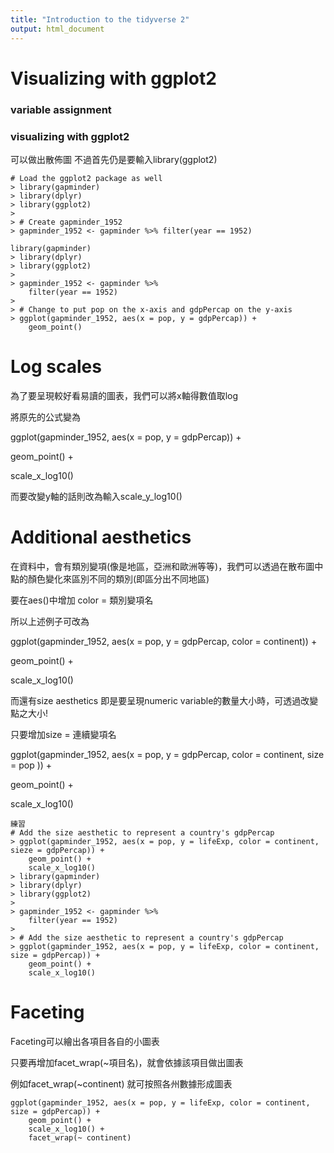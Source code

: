 ```yaml
---
title: "Introduction to the tidyverse 2"
output: html_document
---
```

# Visualizing with ggplot2
### variable assignment
### visualizing with ggplot2
可以做出散佈圖
不過首先仍是要輸入library(ggplot2)
```
# Load the ggplot2 package as well
> library(gapminder)
> library(dplyr)
> library(ggplot2)
> 
> # Create gapminder_1952
> gapminder_1952 <- gapminder %>% filter(year == 1952)
```
```
library(gapminder)
> library(dplyr)
> library(ggplot2)
> 
> gapminder_1952 <- gapminder %>%
    filter(year == 1952)
> 
> # Change to put pop on the x-axis and gdpPercap on the y-axis
> ggplot(gapminder_1952, aes(x = pop, y = gdpPercap)) +
    geom_point()
```
# Log scales
為了要呈現較好看易讀的圖表，我們可以將x軸得數值取log

將原先的公式變為

ggplot(gapminder_1952, aes(x = pop, y = gdpPercap)) +
    
geom_point() +
    
scale_x_log10()

而要改變y軸的話則改為輸入scale_y_log10()

# Additional aesthetics
在資料中，會有類別變項(像是地區，亞洲和歐洲等等)，我們可以透過在散布圖中點的顏色變化來區別不同的類別(即區分出不同地區)

要在aes()中增加 color = 類別變項名

所以上述例子可改為

ggplot(gapminder_1952, aes(x = pop, y = gdpPercap, color = continent)) +
    
geom_point() +
    
scale_x_log10()

而還有size aesthetics 即是要呈現numeric variable的數量大小時，可透過改變點之大小!

只要增加size = 連續變項名

ggplot(gapminder_1952, aes(x = pop, y = gdpPercap, color = continent, size = pop )) +
    
geom_point() +
    
scale_x_log10()

```
練習
# Add the size aesthetic to represent a country's gdpPercap
> ggplot(gapminder_1952, aes(x = pop, y = lifeExp, color = continent, sieze = gdpPercap)) +
    geom_point() +
    scale_x_log10()
> library(gapminder)
> library(dplyr)
> library(ggplot2)
> 
> gapminder_1952 <- gapminder %>%
    filter(year == 1952)
> 
> # Add the size aesthetic to represent a country's gdpPercap
> ggplot(gapminder_1952, aes(x = pop, y = lifeExp, color = continent, size = gdpPercap)) +
    geom_point() +
    scale_x_log10()
```

# Faceting
Faceting可以繪出各項目各自的小圖表

只要再增加facet_wrap(~項目名)，就會依據該項目做出圖表

例如facet_wrap(~continent) 就可按照各州數據形成圖表

```
ggplot(gapminder_1952, aes(x = pop, y = lifeExp, color = continent, size = gdpPercap)) +
    geom_point() +
    scale_x_log10() +
    facet_wrap(~ continent)
```

